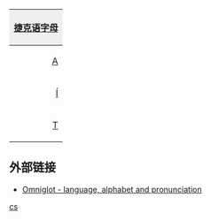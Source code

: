 {| style="margin:0.2em auto;padding:0;border:1px solid #ced8df;clear:{{{clear|both}}};width:{{{width|36em}}};"
! colspan="30" style="background:#efefef;"|[[捷克语]][[捷克語字母|字母]]
|- lang="cs"
|style="padding-left:0.15em;text-align:right;"|[[A]]
|style="padding-right:0.15em;text-align:left;"|[[a]]
|style="padding-left:0.15em;text-align:right;"|[[Á]]
|style="padding-right:0.15em;text-align:left;"|[[á]]
|style="padding-left:0.15em;text-align:right;"|[[B]]
|style="padding-right:0.15em;text-align:left;"|[[b]]
|style="padding-left:0.15em;text-align:right;"|[[C]]
|style="padding-right:0.15em;text-align:left;"|[[c]]
|style="padding-left:0.15em;text-align:right;"|[[Č]]
|style="padding-right:0.15em;text-align:left;"|[[č]]
|style="padding-left:0.15em;text-align:right;"|[[D]]
|style="padding-right:0.15em;text-align:left;"|[[d]]
|style="padding-left:0.15em;text-align:right;"|[[Ď]]
|style="padding-right:0.15em;text-align:left;"|[[ď]]
|style="padding-left:0.15em;text-align:right;"|[[E]]
|style="padding-right:0.15em;text-align:left;"|[[e]]
|style="padding-left:0.15em;text-align:right;"|[[É]]
|style="padding-right:0.15em;text-align:left;"|[[é]]
|style="padding-left:0.15em;text-align:right;"|[[Ě]]
|style="padding-right:0.15em;text-align:left;"|[[ě]]
|style="padding-left:0.15em;text-align:right;"|[[F]]
|style="padding-right:0.15em;text-align:left;"|[[f]]
|style="padding-left:0.15em;text-align:right;"|[[G]]
|style="padding-right:0.15em;text-align:left;"|[[g]]
|style="padding-left:0.15em;text-align:right;"|[[H]]
|style="padding-right:0.15em;text-align:left;"|[[h]]
|style="padding-left:0.15em;text-align:right;"|[[Ch (二合字母)|Ch]]
|style="padding-right:0.15em;text-align:left;"|[[ch (二合字母)|ch]]
|style="padding-left:0.15em;text-align:right;"|[[I]]
|style="padding-right:0.15em;text-align:left;"|[[i]]
|- lang="cs"
|style="padding-left:0.15em;text-align:right;"|[[Í]]
|style="padding-right:0.15em;text-align:left;"|[[í]]
|style="padding-left:0.15em;text-align:right;"|[[J]]
|style="padding-right:0.15em;text-align:left;"|[[j]]
|style="padding-left:0.15em;text-align:right;"|[[K]]
|style="padding-right:0.15em;text-align:left;"|[[k]]
|style="padding-left:0.15em;text-align:right;"|[[L]]
|style="padding-right:0.15em;text-align:left;"|[[l]]
|style="padding-left:0.15em;text-align:right;"|[[M]]
|style="padding-right:0.15em;text-align:left;"|[[m]]
|style="padding-left:0.15em;text-align:right;"|[[N]]
|style="padding-right:0.15em;text-align:left;"|[[n]]
|style="padding-left:0.15em;text-align:right;"|[[Ň]]
|style="padding-right:0.15em;text-align:left;"|[[ň]]
|style="padding-left:0.15em;text-align:right;"|[[O]]
|style="padding-right:0.15em;text-align:left;"|[[o]]
|style="padding-left:0.15em;text-align:right;"|[[Ó]]
|style="padding-right:0.15em;text-align:left;"|[[ó]]
|style="padding-left:0.15em;text-align:right;"|[[P]]
|style="padding-right:0.15em;text-align:left;"|[[p]]
|style="background-color:#dee8ff;padding-left:0.15em;text-align:right;"|[[Q]]
|style="background-color:#dee8ff;padding-right:0.15em;text-align:left;"|[[q]]
|style="padding-left:0.15em;text-align:right;"|[[R]]
|style="padding-right:0.15em;text-align:left;"|[[r]]
|style="padding-left:0.15em;text-align:right;"|[[Ř]]
|style="padding-right:0.15em;text-align:left;"|[[ř]]
|style="padding-left:0.15em;text-align:right;"|[[S]]
|style="padding-right:0.15em;text-align:left;"|[[s]]
|style="padding-left:0.15em;text-align:right;"|[[Š]]
|style="padding-right:0.15em;text-align:left;"|[[š]]
|- lang="cs"
|style="padding-left:0.15em;text-align:right;"|[[T]]
|style="padding-right:0.15em;text-align:left;"|[[t]]
|style="padding-left:0.15em;text-align:right;"|[[Ť]]
|style="padding-right:0.15em;text-align:left;"|[[ť]]
|style="padding-left:0.15em;text-align:right;"|[[U]]
|style="padding-right:0.15em;text-align:left;"|[[u]]
|style="padding-left:0.15em;text-align:right;"|[[Ú]]
|style="padding-right:0.15em;text-align:left;"|[[ú]]
|style="padding-left:0.15em;text-align:right;"|[[Ů]]
|style="padding-right:0.15em;text-align:left;"|[[ů]]
|style="padding-left:0.15em;text-align:right;"|[[V]]
|style="padding-right:0.15em;text-align:left;"|[[v]]
|style="background-color:#dee8ff;padding-left:0.15em;text-align:right;"|[[W]]
|style="background-color:#dee8ff;padding-right:0.15em;text-align:left;"|[[w]]
|style="padding-left:0.15em;text-align:right;"|[[X]]
|style="padding-right:0.15em;text-align:left;"|[[x]]
|style="padding-left:0.15em;text-align:right;"|[[Y]]
|style="padding-right:0.15em;text-align:left;"|[[y]]
|style="padding-left:0.15em;text-align:right;"|[[Ý]]
|style="padding-right:0.15em;text-align:left;"|[[ý]]
|style="padding-left:0.15em;text-align:right;"|[[Z]]
|style="padding-right:0.15em;text-align:left;"|[[z]]
|style="padding-left:0.15em;text-align:right;"|[[Ž]]
|style="padding-right:0.15em;text-align:left;"|[[ž]]
|&nbsp;
|&nbsp;
|&nbsp;
|&nbsp;
|&nbsp;
|}<noinclude>
==外部链接==
*[http://www.omniglot.com/writing/czech.htm Omniglot - language, alphabet and pronunciation]
[[Category:拉丁字母模板|cs]]
</noinclude>